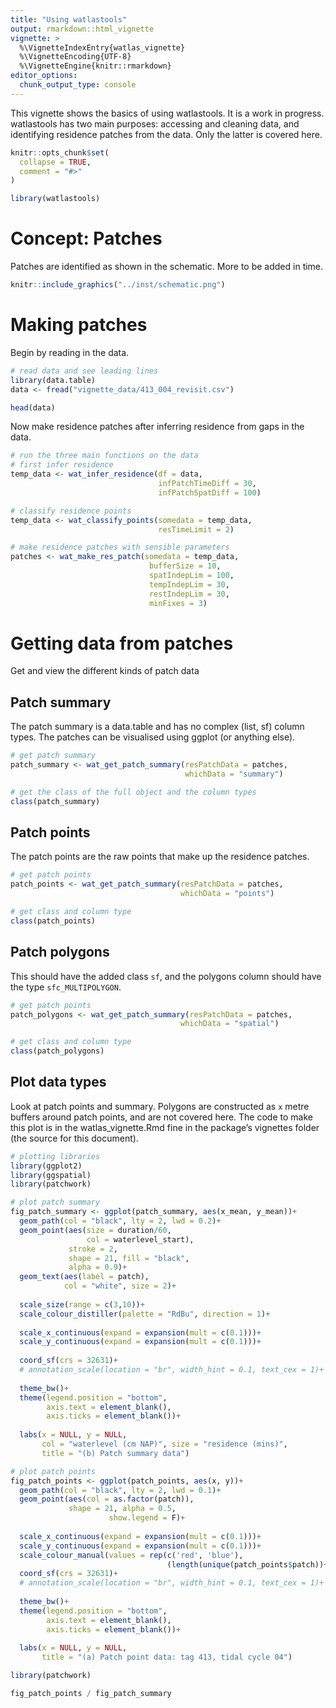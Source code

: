 ```yaml
---
title: "Using watlastools"
output: rmarkdown::html_vignette
vignette: >
  %\VignetteIndexEntry{watlas_vignette}
  %\VignetteEncoding{UTF-8}
  %\VignetteEngine{knitr::rmarkdown}
editor_options: 
  chunk_output_type: console
---
```


This vignette shows the basics of using watlastools. It is a work in progress.
watlastools has two main purposes: accessing and cleaning data, and identifying residence patches from the data.
Only the latter is covered here.

```r
knitr::opts_chunk$set(
  collapse = TRUE,
  comment = "#>"
)
```

```r
library(watlastools)
```
# Concept: Patches

Patches are identified as shown in the schematic. More to be added in time.

```r
knitr::include_graphics("../inst/schematic.png")

```

# Making patches

Begin by reading in the data.

```r
# read data and see leading lines
library(data.table)
data <- fread("vignette_data/413_004_revisit.csv")

head(data)
```

Now make residence patches after inferring residence from gaps in the data.

```r
# run the three main functions on the data
# first infer residence
temp_data <- wat_infer_residence(df = data,
                                 infPatchTimeDiff = 30,
                                 infPatchSpatDiff = 100)

# classify residence points
temp_data <- wat_classify_points(somedata = temp_data,
                                 resTimeLimit = 2)

# make residence patches with sensible parameters
patches <- wat_make_res_patch(somedata = temp_data,
                               bufferSize = 10,
                               spatIndepLim = 100,
                               tempIndepLim = 30,
                               restIndepLim = 30,
                               minFixes = 3)
```

# Getting data from patches

Get and view the different kinds of patch data

## Patch summary

The patch summary is a data.table and has no complex (list, sf) column types.
The patches can be visualised using ggplot (or anything else).

```r
# get patch summary
patch_summary <- wat_get_patch_summary(resPatchData = patches,
                                       whichData = "summary")

# get the class of the full object and the column types
class(patch_summary)
```

## Patch points

The patch points are the raw points that make up the residence patches.

```r
# get patch points
patch_points <- wat_get_patch_summary(resPatchData = patches,
                                      whichData = "points")

# get class and column type
class(patch_points)
```

## Patch polygons

This should have the added class `sf`, and the polygons column should have the type `sfc_MULTIPOLYGON`.

```r
# get patch points
patch_polygons <- wat_get_patch_summary(resPatchData = patches,
                                      whichData = "spatial")

# get class and column type
class(patch_polygons)
```

## Plot data types

Look at patch points and summary. Polygons are constructed as `x` metre buffers around patch points, and are not covered here.
The code to make this plot is in the watlas_vignette.Rmd fine in the package's vignettes folder (the source for this document).

```r
# plotting libraries
library(ggplot2)
library(ggspatial)
library(patchwork)

# plot patch summary
fig_patch_summary <- ggplot(patch_summary, aes(x_mean, y_mean))+
  geom_path(col = "black", lty = 2, lwd = 0.2)+
  geom_point(aes(size = duration/60,
                 col = waterlevel_start),
             stroke = 2,
             shape = 21, fill = "black",
             alpha = 0.9)+
  geom_text(aes(label = patch), 
            col = "white", size = 2)+
  
  scale_size(range = c(3,10))+
  scale_colour_distiller(palette = "RdBu", direction = 1)+
  
  scale_x_continuous(expand = expansion(mult = c(0.1)))+
  scale_y_continuous(expand = expansion(mult = c(0.1)))+
    
  coord_sf(crs = 32631)+
  # annotation_scale(location = "br", width_hint = 0.1, text_cex = 1)+
  
  theme_bw()+
  theme(legend.position = "bottom",
        axis.text = element_blank(),
        axis.ticks = element_blank())+
  
  labs(x = NULL, y = NULL, 
       col = "waterlevel (cm NAP)", size = "residence (mins)",
       title = "(b) Patch summary data")

# plot patch points
fig_patch_points <- ggplot(patch_points, aes(x, y))+
  geom_path(col = "black", lty = 2, lwd = 0.1)+
  geom_point(aes(col = as.factor(patch)),
             shape = 21, alpha = 0.5,
                      show.legend = F)+
  
  scale_x_continuous(expand = expansion(mult = c(0.1)))+
  scale_y_continuous(expand = expansion(mult = c(0.1)))+
  scale_colour_manual(values = rep(c('red', 'blue'), 
                                   (length(unique(patch_points$patch))+1) /2))+
  coord_sf(crs = 32631)+
  # annotation_scale(location = "br", width_hint = 0.1, text_cex = 1)+
  
  theme_bw()+
  theme(legend.position = "bottom",
        axis.text = element_blank(),
        axis.ticks = element_blank())+
  
  labs(x = NULL, y = NULL,
       title = "(a) Patch point data: tag 413, tidal cycle 04")
```

```r
library(patchwork)

fig_patch_points / fig_patch_summary
```
